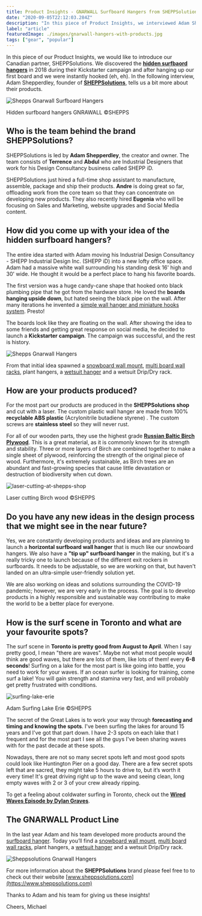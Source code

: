 ```yaml
---
title: Product Insights - GNARWALL Surfboard Hangers from SHEPPSolutions
date: "2020-09-05T22:12:03.284Z"
description: "In this piece of Product Insights, we interviewed Adam Shepperdley the founder of our Canadian partner, SHEPPSolutions and their hidden surfbaord hangers."
label: "article"
featuredImage: ./images/gnarwall-hangers-with-products.jpg
tags: ["gear", "popular"]
---
```


In this piece of our Product Insights, we would like to introduce our Canadian partner, SHEPPSolutions. We discovered the **[hidden surfbaord hangers](https://shop.eisbach-riders.com/shop/surfboard-wall-rack/)** in 2018 during their Kickstarter campaign and after hanging up our first board and we were instantly hooked (eh, eh). In the following interview, Adam Shepperdley, founder of **[SHEPPSolutions](https://sheppsolutions.com/)**, tells us a bit more about their products.

![Shepps Gnarwall Surfboard Hangers](//images.ctfassets.net/ky9dsftbckb1/fKUvyQkoqP8dc9Vr3UdhT/4e74f39f647ef817df0ed5beb33ee667/Gnarwall_-_Image_19.jpg)

<div>Hidden surfboard hangers GNRAWALL ©SHEPPS</div>

## Who is the team behind the brand SHEPPSolutions?

SHEPPSolutions is led by **Adam Shepperdley**, the creator and owner. The team consists of **Terrence** and **Abdul** who are Industrial Designers that work for his Design Consultancy business called SHEPP iD.

SHEPPSolutions just hired a full-time shop assistant to manufacture, assemble, package and ship their products. **Andre** is doing great so far, offloading work from the core team so that they can concentrate on developing new products. They also recently hired **Eugenia** who will be focusing on Sales and Marketing, website upgrades and Social Media content.

## How did you come up with your idea of the hidden surfboard hangers?

The entire idea started with Adam moving his Industrial Design Consultancy - SHEPP Industrial Design Inc. (SHEPP iD) into a new lofty office space. Adam had a massive white wall surrounding his standing desk 16' high and 30' wide. He thought it would be a perfect place to hang his favorite boards.

The first version was a huge candy-cane shape that hooked onto black plumbing pipe that he got from the hardware store. He loved the **boards hanging upside down**, but hated seeing the black pipe on the wall. After many iterations he invented a [simple wall hanger and miniature hooks system](https://shop.eisbach-riders.com/shop/surfboard-wall-rack/). Presto!

The boards look like they are floating on the wall. After showing the idea to some friends and getting great response on social media, he decided to launch a **Kickstarter campaign**. The campaign was successful, and the rest is history.

![Shepps Gnarwall Hangers](//images.ctfassets.net/ky9dsftbckb1/LP8EnI4XvnKFbKE9Yr27d/0971f660ec8c63d0ebe4c833b9c5f206/Gnarwall_-_Image_1.jpg)

From that initial idea spawned a [snowboard wall mount](https://shop.eisbach-riders.com/shop/snowboard-wall-rack/), [multi board wall racks](https://shop.eisbach-riders.com/shop/multi-board-rack/), plant hangers, a [wetsuit hanger](https://shop.eisbach-riders.com/shop/wetsuit-hanger/) and a wetsuit Drip/Dry rack.

## How are your products produced?

For the most part our products are produced in the **SHEPPSolutions shop** and cut with a laser. The custom plastic wall hanger are made from 100% **recyclable ABS plastic** (Acrylonitrile butadiene styrene) . The custom screws are **stainless steel** so they will never rust.

For all of our wooden parts, they use the highest grade [**Russian Baltic Birch Plywood**](http://blog.patriottimber.com/5-benefits-of-choosing-birch-plywood-for-your-home-improvement-needs/). This is a great material, as it is commonly known for its strength and stability. Three or more layers of Birch are combined together to make a single sheet of plywood, reinforcing the strength of the original piece of wood. Furthermore, it's extremely sustainable, as Birch trees are an abundant and fast-growing species that cause little devastation or destruction of biodiversity when cut down.

![laser-cutting-at-shepps-shop](//images.ctfassets.net/ky9dsftbckb1/6or1o4VJqi9WF3vQxMa8mo/37b25b32ffc9612c3fe8147e068cfa9c/laser-cutting-at-shepps-shop.png)

<div>Laser cutting Birch wood ©SHEPPS</div>

## Do you have any new ideas in the design process that we might see in the near future?

Yes, we are constantly developing products and ideas and are planning to launch a **horizontal surfboard wall hanger** that is much like our snowboard hangers. We also have a **"tip up" surfboard hanger** in the making, but it's a really tricky one to launch because of the different exit rockers in surfboards. It needs to be adjustable, so we are working on that, but haven't landed on an ultra-simple user-friendly solution yet.

We are also working on ideas and solutions surrounding the COVID-19 pandemic; however, we are very early in the process. The goal is to develop products in a highly responsible and sustainable way contributing to make the world to be a better place for everyone.

## How is the surf scene in Toronto and what are your favourite spots?

The surf scene in **Toronto is pretty good from August to April**. When I say pretty good, I mean "there are waves". Maybe not what most people would think are good waves, but there are lots of them, like lots of them! every **6-8 seconds**! Surfing on a lake for the most part is like going into battle, you need to work for your waves. If an ocean surfer is looking for training, come surf a lake! You will gain strength and stamina very fast, and will probably get pretty frustrated with conditions.

![surfing-lake-erie](//images.ctfassets.net/ky9dsftbckb1/3hvXArG33HaC3qpboxkEgb/7a5813f566b042df9da847fed5fe767a/surfing-lake-erie.png)

<div>Adam Surfing Lake Erie ©SHEPPS</div>

The secret of the Great Lakes is to work your way through **forecasting and timing and knowing the spots**. I've been surfing the lakes for around 15 years and I've got that part down. I have 2-3 spots on each lake that I frequent and for the most part I see all the guys I've been sharing waves with for the past decade at these spots.

Nowadays, there are not so many secret spots left and most good spots could look like Huntington Pier on a good day. There are a few secret spots left that are sacred, they might take 5 hours to drive to, but it’s worth it every time! It's great driving right up to the wave and seeing clean, long empty waves with 2 or 3 of your crew already ripping.

To get a feeling about coldwater surfing in Toronto, check out the [**Wired Waves Episode by Dylan Graves**](https://www.youtube.com/watch?v=8DmoQ-ziT38).

## The GNARWALL Product Line

In the last year Adam and his team developed more products around the [surfboard hanger](https://shop.eisbach-riders.com/shop/surfboard-wall-rack/). Today you’ll find a [snowboard wall mount](https://shop.eisbach-riders.com/shop/snowboard-wall-rack/), [multi board wall racks](https://shop.eisbach-riders.com/shop/multi-board-rack/), plant hangers, a [wetsuit hanger](https://shop.eisbach-riders.com/shop/wetsuit-hanger/) and a wetsuit Drip/Dry rack.

![Sheppsolutions Gnarwall Hangers](//images.ctfassets.net/ky9dsftbckb1/1srDuPGrg0TTha25cK1pgZ/94663e17ec5878881a6e8a2dd4822f09/Gnarwall_-_Image_18.jpg)

For more information about the **SHEPPSolutions** brand please feel free to to check out their website [www.sheppsolutions.com](https://www.sheppsolutions.com)

Thanks to Adam and his team for giving us these insights!

Cheers,
Michael
